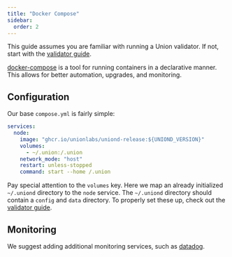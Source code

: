 ```yaml
---
title: "Docker Compose"
sidebar:
  order: 2
---
```


This guide assumes you are familiar with running a Union validator. If not, start with the [validator guide](../getting-started).

[docker-compose](https://docs.docker.com/compose/) is a tool for running containers in a declarative manner. This allows for better automation, upgrades, and monitoring.

## Configuration

Our base `compose.yml` is fairly simple:

```yaml
services:
  node:
    image: "ghcr.io/unionlabs/uniond-release:${UNIOND_VERSION}"
    volumes:
      - ~/.union:/.union
    network_mode: "host"
    restart: unless-stopped
    command: start --home /.union
```

Pay special attention to the `volumes` key. Here we map an already initialized `~/.uniond` directory to the `node` service. The `~/.uniond` directory should contain a `config` and `data` directory. To properly set these up, check out the [validator guide](./getting-started#initialization).

## Monitoring

We suggest adding additional monitoring services, such as [datadog](https://www.datadoghq.com/).
